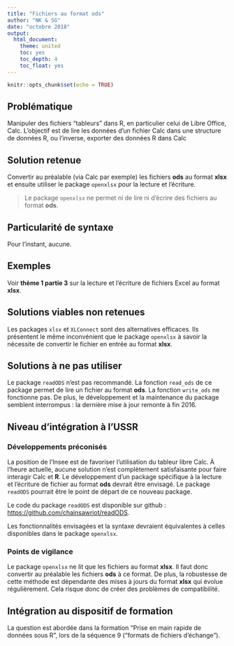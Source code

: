 ---
title: "Fichiers au format ods"
author: "NK & SG"
date: "octobre 2018"
output:
  html_document:
    theme: united
    toc: yes
    toc_depth: 4
    toc_float: yes
---

```{r setup, include=FALSE}
knitr::opts_chunk$set(echo = TRUE)
```

## Problématique

Manipuler des fichiers "tableurs" dans R, en particulier celui de Libre Office, Calc. L'objectif est de lire les données d'un fichier Calc dans une structure de données R, ou l'inverse, exporter des données R dans Calc


## Solution retenue

Convertir au préalable (via Calc par exemple) les fichiers **ods** au format **xlsx** et ensuite utiliser le package `openxlsx` pour la lecture et l'écriture.

> Le package `openxlsx` ne permet ni de lire ni d'écrire des fichiers au format **ods**.

## Particularité de syntaxe

Pour l'instant, aucune. 

## Exemples

Voir **thème 1 partie 3** sur la lecture et l'écriture de fichiers Excel au format **xlsx**.


## Solutions viables non retenues

Les packages `xlsx` et `XLConnect` sont des alternatives efficaces. Ils présentent le même inconvénient que le package `openxlsx` à savoir la nécessite de convertir le fichier en entrée au format **xlsx**.  

## Solutions à ne pas utiliser

Le package `readODS` n'est pas recommandé. La fonction `read_ods` de ce package permet de lire un fichier au format **ods**. La fonction `write_ods` ne fonctionne pas. De plus, le développement et la maintenance du package semblent interrompus : la dernière mise à jour remonte à fin 2016. 

## Niveau d'intégration à l'USSR

### Développements préconisés

La position de l'Insee est de favoriser l'utilisation du tableur libre Calc. À l'heure actuelle, aucune solution n'est complètement satisfaisante pour faire interagir Calc et **R**. Le développement d'un package spécifique à la lecture et l'écriture de fichier au format **ods** devrait être envisagé. Le package `readODS` pourrait être le point de départ de ce nouveau package. 

Le code du package `readODS` est disponible sur github : <https://github.com/chainsawriot/readODS>.

Les fonctionnalités envisagées et la syntaxe devraient équivalentes à celles disponibles dans le package `openxlsx`. 

### Points de vigilance

Le package `openxlsx` ne lit que les fichiers au format **xlsx**. Il faut donc convertir au préalable les fichiers **ods** à ce format. De plus, la robustesse de cette méthode est dépendante des mises à jours du format **xlsx** qui évolue régulièrement. Cela risque donc de créer des problèmes de compatibilité. 

## Intégration au dispositif de formation

La question est abordée dans la formation "Prise en main rapide de données sous R", lors de la séquence 9 ("formats de fichiers d'échange").





